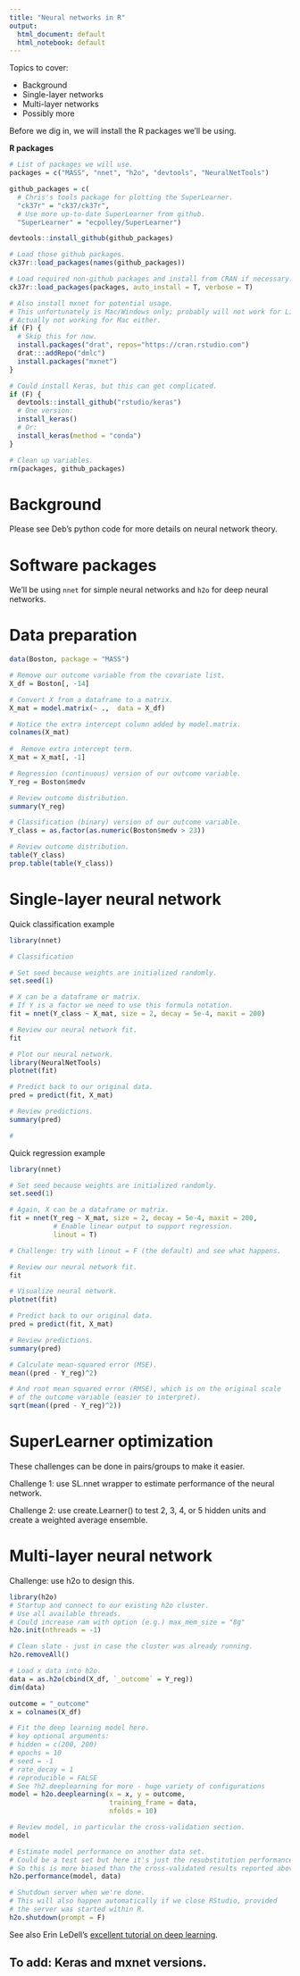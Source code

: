 ```yaml
---
title: "Neural networks in R"
output:
  html_document: default
  html_notebook: default
---
```


Topics to cover:

* Background
* Single-layer networks
* Multi-layer networks
* Possibly more


Before we dig in, we will install the R packages we'll be using.

**R packages**
```r
# List of packages we will use.
packages = c("MASS", "nnet", "h2o", "devtools", "NeuralNetTools")

github_packages = c(
  # Chris's tools package for plotting the SuperLearner.
  "ck37r" = "ck37/ck37r",
  # Use more up-to-date SuperLearner from github.
  "SuperLearner" = "ecpolley/SuperLearner")

devtools::install_github(github_packages)

# Load those github packages.
ck37r::load_packages(names(github_packages))

# Load required non-github packages and install from CRAN if necessary.
ck37r::load_packages(packages, auto_install = T, verbose = T)

# Also install mxnet for potential usage.
# This unfortunately is Mac/Windows only; probably will not work for Linux.
# Actually not working for Mac either.
if (F) {
  # Skip this for now.
  install.packages("drat", repos="https://cran.rstudio.com")
  drat:::addRepo("dmlc")
  install.packages("mxnet")
}

# Could install Keras, but this can get complicated.
if (F) {
  devtools::install_github("rstudio/keras")
  # One version:
  install_keras()
  # Or:
  install_keras(method = "conda")
}

# Clean up variables.
rm(packages, github_packages)
```

# Background

Please see Deb's python code for more details on neural network theory.

# Software packages

We'll be using `nnet` for simple neural networks and `h2o` for deep neural networks.

# Data preparation

```r
data(Boston, package = "MASS")

# Remove our outcome variable from the covariate list.
X_df = Boston[, -14]

# Convert X from a dataframe to a matrix.
X_mat = model.matrix(~ .,  data = X_df)

# Notice the extra intercept column added by model.matrix.
colnames(X_mat)
                 
#  Remove extra intercept term.
X_mat = X_mat[, -1]

# Regression (continuous) version of our outcome variable.
Y_reg = Boston$medv

# Review outcome distribution.
summary(Y_reg)

# Classification (binary) version of our outcome variable.
Y_class = as.factor(as.numeric(Boston$medv > 23))

# Review outcome distribution.
table(Y_class)
prop.table(table(Y_class))

```

# Single-layer neural network


Quick classification example

```r
library(nnet)

# Classification

# Set seed because weights are initialized randomly.
set.seed(1)

# X can be a dataframe or matrix.
# If Y is a factor we need to use this formula notation.
fit = nnet(Y_class ~ X_mat, size = 2, decay = 5e-4, maxit = 200)

# Review our neural network fit.
fit

# Plot our neural network.
library(NeuralNetTools)
plotnet(fit)

# Predict back to our original data.
pred = predict(fit, X_mat)

# Review predictions.
summary(pred)

# 
```

Quick regression example

```r
library(nnet)

# Set seed because weights are initialized randomly.
set.seed(1)

# Again, X can be a dataframe or matrix.
fit = nnet(Y_reg ~ X_mat, size = 2, decay = 5e-4, maxit = 200,
           # Enable linear output to support regression.
           linout = T)

# Challenge: try with linout = F (the default) and see what happens.

# Review our neural network fit.
fit

# Visualize neural network.
plotnet(fit)

# Predict back to our original data.
pred = predict(fit, X_mat)

# Review predictions.
summary(pred)

# Calculate mean-squared error (MSE).
mean((pred - Y_reg)^2)

# And root mean squared error (RMSE), which is on the original scale
# of the outcome variable (easier to interpret).
sqrt(mean((pred - Y_reg)^2))

```

# SuperLearner optimization

These challenges can be done in pairs/groups to make it easier.

Challenge 1: use SL.nnet wrapper to estimate performance of the neural network.

Challenge 2: use create.Learner() to test 2, 3, 4, or 5 hidden units and create a weighted average ensemble.

# Multi-layer neural network

Challenge: use h2o to design this.

```r
library(h2o)
# Startup and connect to our existing h2o cluster.
# Use all available threads.
# Could increase ram with option (e.g.) max_mem_size = "8g"
h2o.init(nthreads = -1)

# Clean slate - just in case the cluster was already running.
h2o.removeAll()

# Load x data into h2o.
data = as.h2o(cbind(X_df, `_outcome` = Y_reg))
dim(data)

outcome = "_outcome"
x = colnames(X_df)

# Fit the deep learning model here.
# key optional arguments:
# hidden = c(200, 200)
# epochs = 10
# seed = -1
# rate_decay = 1
# reproducible = FALSE
# See ?h2.deeplearning for more - huge variety of configurations
model = h2o.deeplearning(x = x, y = outcome,
                         training_frame = data,
                         nfolds = 10)

# Review model, in particular the cross-validation section.
model

# Estimate model performance on another data set.
# Could be a test set but here it's just the resubstitution performance.
# So this is more biased than the cross-validated results reported above.
h2o.performance(model, data)

# Shutdown server when we're done.
# This will also happen automatically if we close RStudio, provided
# the server was started within R.
h2o.shutdown(prompt = F)
```

See also Erin LeDell's [excellent tutorial on deep learning](https://github.com/ledell/useR-machine-learning-tutorial/blob/master/deep-neural-networks.Rmd).

## To add: Keras and mxnet versions.
